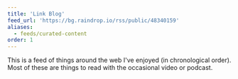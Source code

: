 ```yaml
---
title: 'Link Blog'
feed_url: 'https://bg.raindrop.io/rss/public/48340159'
aliases:
  - feeds/curated-content
order: 1
---
```


This is a feed of things around the web I've enjoyed (in chronological order). Most of these are things to read with the occasional video or podcast.
